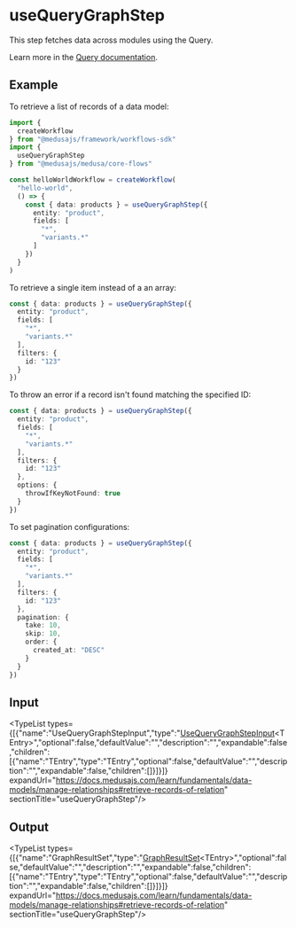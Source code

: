 
# useQueryGraphStep

This step fetches data across modules using the Query.

Learn more in the [Query documentation](https://docs.medusajs.com/learn/advanced-development/module-links/query).

## Example

To retrieve a list of records of a data model:

```ts
import {
  createWorkflow
} from "@medusajs/framework/workflows-sdk"
import {
  useQueryGraphStep
} from "@medusajs/medusa/core-flows"

const helloWorldWorkflow = createWorkflow(
  "hello-world",
  () => {
    const { data: products } = useQueryGraphStep({
      entity: "product",
      fields: [
        "*",
        "variants.*"
      ]
    })
  }
)
```

To retrieve a single item instead of a an array:

```ts
const { data: products } = useQueryGraphStep({
  entity: "product",
  fields: [
    "*",
    "variants.*"
  ],
  filters: {
    id: "123"
  }
})
```

To throw an error if a record isn't found matching the specified ID:

```ts
const { data: products } = useQueryGraphStep({
  entity: "product",
  fields: [
    "*",
    "variants.*"
  ],
  filters: {
    id: "123"
  },
  options: {
    throwIfKeyNotFound: true
  }
})
```

To set pagination configurations:

```ts
const { data: products } = useQueryGraphStep({
  entity: "product",
  fields: [
    "*",
    "variants.*"
  ],
  filters: {
    id: "123"
  },
  pagination: {
    take: 10,
    skip: 10,
    order: {
      created_at: "DESC"
    }
  }
})
```

## Input

<TypeList types={[{"name":"UseQueryGraphStepInput","type":"[UseQueryGraphStepInput](../../types/core_flows.UseQueryGraphStepInput/page.mdx)&#60;TEntry&#62;","optional":false,"defaultValue":"","description":"","expandable":false,"children":[{"name":"TEntry","type":"TEntry","optional":false,"defaultValue":"","description":"","expandable":false,"children":[]}]}]} expandUrl="https://docs.medusajs.com/learn/fundamentals/data-models/manage-relationships#retrieve-records-of-relation" sectionTitle="useQueryGraphStep"/>

## Output

<TypeList types={[{"name":"GraphResultSet","type":"[GraphResultSet](../../../types/ModulesSdkTypes/types/types.ModulesSdkTypes.GraphResultSet/page.mdx)&#60;TEntry&#62;","optional":false,"defaultValue":"","description":"","expandable":false,"children":[{"name":"TEntry","type":"TEntry","optional":false,"defaultValue":"","description":"","expandable":false,"children":[]}]}]} expandUrl="https://docs.medusajs.com/learn/fundamentals/data-models/manage-relationships#retrieve-records-of-relation" sectionTitle="useQueryGraphStep"/>
